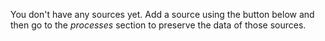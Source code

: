 You don't have any sources yet. Add a source using the button below and then go to the *processes* section to preserve the data of those sources.
